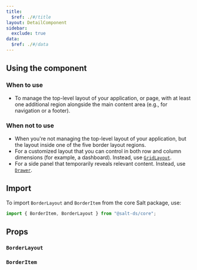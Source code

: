 ```yaml
---
title:
  $ref: ./#/title
layout: DetailComponent
sidebar:
  exclude: true
data:
  $ref: ./#/data
---
```


## Using the component

### When to use

- To manage the top-level layout of your application, or page, with at least one additional region alongside the main content area (e.g., for navigation or a footer).

### When not to use

- When you're not managing the top-level layout of your application, but the layout inside one of the five border layout regions.
- For a customized layout that you can control in both row and column dimensions (for example, a dashboard). Instead, use [`GridLayout`](../grid-layout).
- For a side panel that temporarily reveals relevant content. Instead, use [`Drawer`](../drawer).

## Import

To import `BorderLayout` and `BorderItem` from the core Salt package, use:

```js
import { BorderItem, BorderLayout } from "@salt-ds/core";
```

## Props

### `BorderLayout`

<PropsTable componentName="BorderLayout" />

### `BorderItem`

<PropsTable componentName="BorderItem" />
